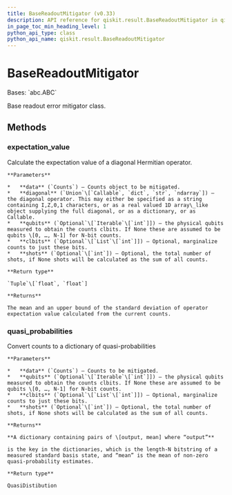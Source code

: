 ```yaml
---
title: BaseReadoutMitigator (v0.33)
description: API reference for qiskit.result.BaseReadoutMitigator in qiskit v0.33
in_page_toc_min_heading_level: 1
python_api_type: class
python_api_name: qiskit.result.BaseReadoutMitigator
---
```


# BaseReadoutMitigator

<Class id="qiskit.result.BaseReadoutMitigator" isDedicatedPage={true} github="https://github.com/qiskit/qiskit/tree/stable/0.19/qiskit/result/mitigation/base_readout_mitigator.py" signature="BaseReadoutMitigator" modifiers="class">
  Bases: `abc.ABC`

  Base readout error mitigator class.

  ## Methods

  <span id="qiskit-result-basereadoutmitigator-expectation-value" />

  ### expectation\_value

  <Function id="qiskit.result.BaseReadoutMitigator.expectation_value" signature="BaseReadoutMitigator.expectation_value(data, diagonal, qubits=None, clbits=None, shots=None)" modifiers="abstract">
    Calculate the expectation value of a diagonal Hermitian operator.

    **Parameters**

    *   **data** (`Counts`) – Counts object to be mitigated.
    *   **diagonal** (`Union`\[`Callable`, `dict`, `str`, `ndarray`]) – the diagonal operator. This may either be specified as a string containing I,Z,0,1 characters, or as a real valued 1D array\_like object supplying the full diagonal, or as a dictionary, or as Callable.
    *   **qubits** (`Optional`\[`Iterable`\[`int`]]) – the physical qubits measured to obtain the counts clbits. If None these are assumed to be qubits \[0, …, N-1] for N-bit counts.
    *   **clbits** (`Optional`\[`List`\[`int`]]) – Optional, marginalize counts to just these bits.
    *   **shots** (`Optional`\[`int`]) – Optional, the total number of shots, if None shots will be calculated as the sum of all counts.

    **Return type**

    `Tuple`\[`float`, `float`]

    **Returns**

    The mean and an upper bound of the standard deviation of operator expectation value calculated from the current counts.
  </Function>

  <span id="qiskit-result-basereadoutmitigator-quasi-probabilities" />

  ### quasi\_probabilities

  <Function id="qiskit.result.BaseReadoutMitigator.quasi_probabilities" signature="BaseReadoutMitigator.quasi_probabilities(data, qubits=None, clbits=None, shots=None)" modifiers="abstract">
    Convert counts to a dictionary of quasi-probabilities

    **Parameters**

    *   **data** (`Counts`) – Counts to be mitigated.
    *   **qubits** (`Optional`\[`Iterable`\[`int`]]) – the physical qubits measured to obtain the counts clbits. If None these are assumed to be qubits \[0, …, N-1] for N-bit counts.
    *   **clbits** (`Optional`\[`List`\[`int`]]) – Optional, marginalize counts to just these bits.
    *   **shots** (`Optional`\[`int`]) – Optional, the total number of shots, if None shots will be calculated as the sum of all counts.

    **Returns**

    **A dictionary containing pairs of \[output, mean] where “output”**

    is the key in the dictionaries, which is the length-N bitstring of a measured standard basis state, and “mean” is the mean of non-zero quasi-probability estimates.

    **Return type**

    QuasiDistibution
  </Function>
</Class>

